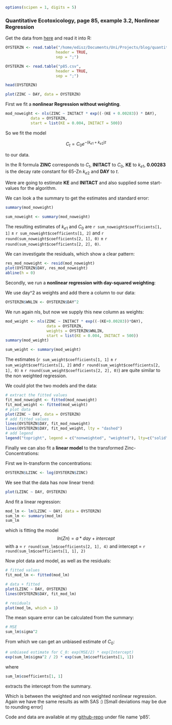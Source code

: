 
```r
options(scipen = 1, digits = 5)
```



### Quantitative Ecotoxicology, page 85, example 3.2, Nonlinear Regression

Get the data from [here](https://raw.github.com/EDiLD/r-ed/master/quantitative_ecotoxicology/data/p85.csv) and read it into R:

```r
OYSTERZN <- read.table("/home/edisz/Documents/Uni/Projects/blog/quantitative_ecotoxicology/data/p85.csv", 
                      header = TRUE, 
                      sep = ";")

```
```r
OYSTERZN <- read.table("p85.csv", 
                      header = TRUE, 
                      sep = ";")
```
```r
head(OYSTERZN)
```
```r
plot(ZINC ~ DAY, data = OYSTERZN)
```

First we fit a **nonlinear Regression without weighting**.
```r
mod_noweight <- nls(ZINC ~ INITACT * exp((-(KE + 0.00283)) * DAY), 
           data = OYSTERZN,
           start = list(KE = 0.004, INITACT = 500))
```

So we fit the model

$$
 C_t = C_0 e^{-(k_{e1} + k_{e2}) t}
$$

to our data.

In the R formula **ZINC** corresponds to $C_t$, 
**INITACT** to $C_0$, 
**KE** to $k_{e1}$, 
**0.00283** is the decay rate constant for 65-Zn $k_{e2}$
and **DAY** to $t$.


Were are going to estimate **KE** and **INITACT** and also supplied some start-values for the algorithm.

We can look a the summary to get the estimates and standard error:
```r
summary(mod_noweight)
```

```r
sum_noweight <- summary(mod_noweight)
```

The resulting estimates of $k_{e1}$ and $C_0$ are `r sum_noweight$coefficients[1, 1]` $\pm$ `r sum_noweight$coefficients[1, 2]` and  `r round(sum_noweight$coefficients[2, 1], 0)` $\pm$ `r round(sum_noweight$coefficients[2, 2], 0)`.

We can investigate the residuals, which show a clear pattern:

```r
res_mod_noweight <- resid(mod_noweight)
plot(OYSTERZN$DAY, res_mod_noweight)
abline(h = 0)
```

Secondly, we run a **nonlinear regression with day-squared weighting**:

We use day^2 as weights and add there a column to our data:
```r
OYSTERZN$WNLIN <- OYSTERZN$DAY^2
```

We run again nls, but now we supply this new column as weights:
```r
mod_weight <- nls(ZINC ~ INITACT * exp((-(KE+0.00283))*DAY), 
                  data = OYSTERZN,
                  weights = OYSTERZN$WNLIN, 
                  start = list(KE = 0.004, INITACT = 500))
summary(mod_weight)
```

```r
sum_weight <- summary(mod_weight)
```


The estimates (`r sum_weight$coefficients[1, 1]` $\pm$ `r sum_weight$coefficients[1, 2]` and  `r round(sum_weight$coefficients[2, 1], 0)` $\pm$ `r round(sum_weight$coefficients[2, 2], 0)`) are quite similar to the non weighted regression.

We could plot the two models and the data:

```r
# extract the fitted values
fit_mod_noweight <- fitted(mod_noweight)
fit_mod_weight <- fitted(mod_weight)
# plot data
plot(ZINC ~ DAY, data = OYSTERZN)
# add fitted values
lines(OYSTERZN$DAY, fit_mod_noweight)
lines(OYSTERZN$DAY, fit_mod_weight, lty = "dashed")
# add legend
legend("topright", legend = c("nonweighted", "weighted"), lty=c("solid", "dashed"))
```


Finally we can also fit a **linear model** to the transformed Zinc-Concentrations:

First we ln-transform the concentrations:
```r
OYSTERZN$LZINC <- log(OYSTERZN$ZINC)
```

We see that the data has now linear trend:
```r
plot(LZINC ~ DAY, OYSTERZN)
```

And fit a linear regression:
```r
mod_lm <- lm(LZINC ~ DAY, data = OYSTERZN)
sum_lm <- summary(mod_lm)
sum_lm
```

which is fitting the model
$$ln(Zn) = a * day + intercept$$ with a = `r round(sum_lm$coefficients[2, 1], 4)` and intercept = `r round(sum_lm$coefficients[1, 1], 2)`

Now plot data and model, as well as the residuals:
```r
# fitted values
fit_mod_lm <- fitted(mod_lm)

# data + fitted
plot(LZINC ~ DAY, OYSTERZN)
lines(OYSTERZN$DAY, fit_mod_lm)

# residuals
plot(mod_lm, which = 1)
```

The mean square error can be calculated from the summary:
```r
# MSE
sum_lm$sigma^2
```
From which we can get an unbiased estimate of $C_0$:
```r
# unbiased estimate for C_0: exp(MSE/2) * exp(Intercept)
exp(sum_lm$sigma^2 / 2) * exp(sum_lm$coefficients[1, 1])
```
where 
```r
sum_lm$coefficients[1, 1]
```
extracts the intercept from the summary.

Which is between the weighted and non weighted nonlinear regression.
Again we have the same results as with SAS :) [Small deviations may be due to rounding error]




Code and data are available at my [github-repo](https://github.com/EDiLD/r-ed/tree/master/quantitative_ecotoxicology) under file name 'p85'.